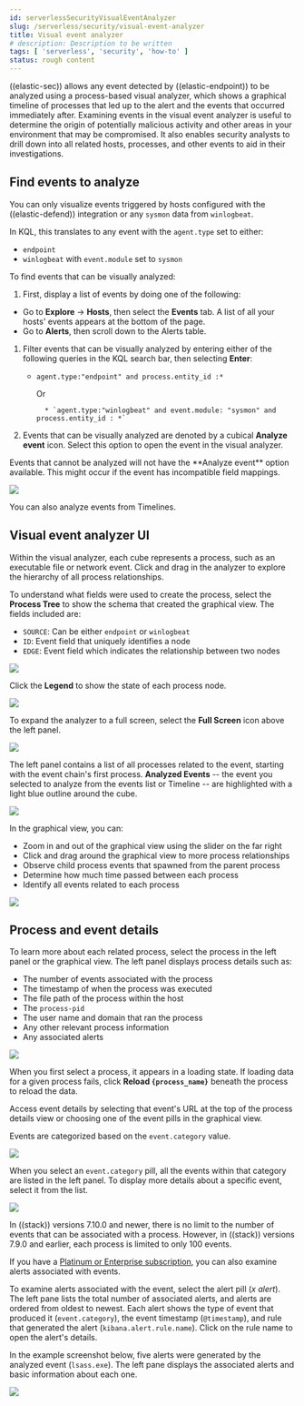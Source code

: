 ```yaml
---
id: serverlessSecurityVisualEventAnalyzer
slug: /serverless/security/visual-event-analyzer
title: Visual event analyzer
# description: Description to be written
tags: [ 'serverless', 'security', 'how-to' ]
status: rough content
---
```



<RoughContent />

<div id="visual-event-analyzer"></div>

((elastic-sec)) allows any event detected by ((elastic-endpoint)) to be analyzed using a process-based visual analyzer, which shows a graphical timeline of processes that led up to the alert and the events that occurred immediately after. Examining events in the visual event analyzer is useful to determine the origin of potentially malicious activity and other areas in your environment that may be compromised. It also enables security analysts to drill down into all related hosts, processes, and other events to aid in their investigations.

<div id="find-events-analyze"></div>

## Find events to analyze

You can only visualize events triggered by hosts configured with the ((elastic-defend)) integration or any `sysmon` data from `winlogbeat`.

In KQL, this translates to any event with the `agent.type` set to either:

* `endpoint`
* `winlogbeat` with `event.module` set to `sysmon`

To find events that can be visually analyzed:

1. First, display a list of events by doing one of the following:
* Go to **Explore** -> **Hosts**, then select the **Events** tab. A list of all your hosts' events appears at the bottom of the page.
* Go to **Alerts**, then scroll down to the Alerts table.
1. Filter events that can be visually analyzed by entering either of the following queries in the KQL search bar, then selecting **Enter**:
    * `agent.type:"endpoint" and process.entity_id :*`

        Or

            * `agent.type:"winlogbeat" and event.module: "sysmon" and process.entity_id : *`

1. Events that can be visually analyzed are denoted by a cubical **Analyze event** icon. Select this option to open the event in the visual analyzer.

    <DocImage size="xl" url="../images/visual-event-analyzer/-detections-analyze-event-button.png" alt="Shows analyze event option" />

<DocCallOut title="Note">
Events that cannot be analyzed will not have the **Analyze event** option available. This might occur if the event has incompatible field mappings.
</DocCallOut>

![](../images/visual-event-analyzer/-detections-analyze-event-timeline.png)

<DocCallOut title="Tip">
You can also analyze events from <DocLink id="serverlessSecurityTimelinesUi">Timelines</DocLink>.
</DocCallOut>

<div id="visual-analyzer-ui"></div>

## Visual event analyzer UI

Within the visual analyzer, each cube represents a process, such as an executable file or network event. Click and drag in the analyzer to explore the hierarchy of all process relationships.

To understand what fields were used to create the process, select the **Process Tree** to show the schema that created the graphical view. The fields included are:

* `SOURCE`: Can be either `endpoint` or `winlogbeat`
* `ID`: Event field that uniquely identifies a node
* `EDGE`: Event field which indicates the relationship between two nodes

![](../images/visual-event-analyzer/-detections-process-schema.png)

Click the **Legend** to show the state of each process node.

![](../images/visual-event-analyzer/-detections-node-legend.png)

To expand the analyzer to a full screen, select the **Full Screen** icon above the left panel.

![](../images/visual-event-analyzer/-detections-full-screen-analyzer.png)

The left panel contains a list of all processes related to the event, starting with the event chain's first process. **Analyzed Events** -- the event you selected to analyze from the events list or Timeline -- are highlighted with a light blue outline around the cube.

![](../images/visual-event-analyzer/-detections-process-list.png)

In the graphical view, you can:

- Zoom in and out of the graphical view using the slider on the far right
- Click and drag around the graphical view to more process relationships
- Observe child process events that spawned from the parent process
- Determine how much time passed between each process
- Identify all events related to each process

![](../images/visual-event-analyzer/-detections-graphical-view.png)

<div id="process-and-event-details"></div>

## Process and event details

To learn more about each related process, select the process in the left panel or the graphical view. The left panel displays process details such as:

* The number of events associated with the process
* The timestamp of when the process was executed
* The file path of the process within the host
* The `process-pid`
* The user name and domain that ran the process
* Any other relevant process information
* Any associated alerts

![](../images/visual-event-analyzer/-detections-process-details.png)

When you first select a process, it appears in a loading state. If loading data for a given process fails, click **Reload `{process_name}`** beneath the process to reload the data.

Access event details by selecting that event's URL at the top of the process details view or choosing one of the event pills in the graphical view.

Events are categorized based on the `event.category` value.

![](../images/visual-event-analyzer/-detections-event-type.png)

When you select an `event.category` pill, all the events within that category are listed in the left panel. To display more details about a specific event, select it from the list.

![](../images/visual-event-analyzer/-detections-event-details.png)

<DocCallOut title="Note">
In ((stack)) versions 7.10.0 and newer, there is no limit to the number of events that can be associated with a process. However, in ((stack)) versions 7.9.0 and earlier, each process is limited to only 100 events.
</DocCallOut>

If you have a [Platinum or Enterprise subscription](https://www.elastic.co/pricing), you can also examine alerts associated with events.

To examine alerts associated with the event, select the alert pill (*_x_ alert*). The left pane lists the total number of associated alerts, and alerts are ordered from oldest to newest. Each alert shows the type of event that produced it (`event.category`), the event timestamp (`@timestamp`), and rule that generated the alert (`kibana.alert.rule.name`). Click on the rule name to open the alert's details.

In the example screenshot below, five alerts were generated by the analyzed event (`lsass.exe`). The left pane displays the associated alerts and basic information about each one.

![](../images/visual-event-analyzer/-detections-alert-pill.png)
